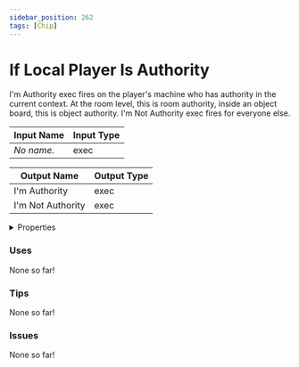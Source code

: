 ```yaml
---
sidebar_position: 262
tags: [Chip]
---
```


# If Local Player Is Authority

I'm Authority exec fires on the player's machine who has authority in the current context. At the room level, this is room authority, inside an object board, this is object authority. I'm Not Authority exec fires for everyone else.



| Input Name | Input Type |
|-----------|-----------|
| *No name.* | exec |

| Output Name | Output Type |
|-----------|-----------|
| I'm Authority | exec |
| I'm Not Authority | exec |


<details>
  <summary>Properties</summary>
  <div>
    <div>
    <table>
      <thead>
        <tr>
          <th>Is beta required?</th>
          <th>❌</th>
        </tr>
        <tr>
          <th>Is this chip a trolling risk?</th>
          <th>❌</th>
        </tr>
        <tr>
          <th>Chip UUPD</th>
          <th>b8b667b9-7b55-4b8d-b116-abef220777e2</th>
        </tr>
      </thead>
    </table>
    </div>
  </div>
</details>

### Uses

None so far!

### Tips

None so far!

### Issues

None so far!